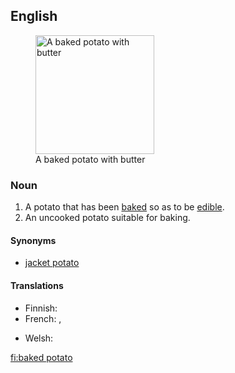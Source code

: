 ==English==
{{wikipedia}}
[[Image:BakedPotatoWithButter.jpg|right|thumb|190px|A baked potato with butter]]

===Noun===
{{en-noun|sg=[[baked]] [[potato]]|es}}

# A potato that has been [[bake]]d so as to be [[edible]].
# An uncooked potato suitable for baking.

====Synonyms====
* [[jacket potato]]

====Translations====
{{trans-top|potato that has been baked}}
* Finnish: {{t-|fi|uuniperuna}}
* French: {{t|fr|pomme de terre au four|f}}, {{t|fr|pomme de terre en robe des champs|f}}
{{trans-mid}}
* Welsh: {{t|cy|taten bob|f|xs=Welsh}}
{{trans-bottom}}

[[fi:baked potato]]
